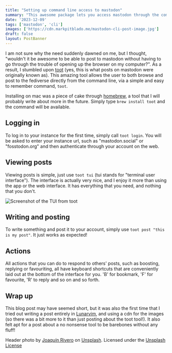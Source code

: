 ```yaml
---
title: "Setting up command line access to mastodon"
summary: "This awesome package lets you access mastodon through the command line, including a full interface to view posts."
date: '2023-12-09'
tags: ['mastodon', 'cli']
images: ['https://cdn.markpitblado.me/mastodon-cli-post-image.jpg']
draft: false
layout: PostBanner 
---
```


I am not sure why the need suddenly dawned on me, but I thought, "wouldn't it be awesome to be able to post to mastodon without having to go through the trouble of opening up the browser on my computer?". As a result, I stumbled upon [toot](https://toot.bezdomni.net/) (yes, this is what posts on mastodon were originally known as). This amazing tool allows the user to both browse and post to the fediverse directly from the command line, via a simple and easy to remember command, `toot`. 

Installing on mac was a piece of cake through [homebrew](https://brew.sh), a tool that I will probably write about more in the future. Simply type `brew install toot` and the command will be available.

## Logging in
To log in to your instance for the first time, simply call `toot login`. You will be asked to enter your instance url, such as "mastodon.social" or "fosstodon.org" and then authenticate through your account on the web.

## Viewing posts
Viewing posts is simple, just use `toot tui` (tui stands for "terminal user interface"). The interface is actually very nice, and I enjoy it more than using the app or the web interface. It has everything that you need, and nothing that you don't. 

![Screenshot of the TUI from toot](https://cdn.markpitblado.me/screenshot-of-cli-interface.png)

## Writing and posting
To write something and post it to your account, simply use `toot post "this is my post"`. It just works as expected!

## Actions
All actions that you can do to respond to others' posts, such as boosting, replying or favouriting, all have keyboard shortcuts that are conveniently laid out at the bottom of the interface for you. 'B' for bookmark, 'F' for favourite, 'R' to reply and so on and so forth. 

## Wrap up
This blog post may have seemed short, but it was also the first time that I tried out writing a post entirely in [Lunarvim](https://lunarvim.org), and using a cdn for the images (so there was a bit more to it than just posting about the toot tool!). It also felt apt for a post about a no nonsense tool to be barebones without any fluff!

Header photo by <a href="https://unsplash.com/@joaquinrivero?utm_content=creditCopyText&utm_medium=referral&utm_source=unsplash">Joaquín Rivero</a> on <a href="https://unsplash.com/photos/adult-elephant-at-the-field-98o9htjuih0?utm_content=creditCopyText&utm_medium=referral&utm_source=unsplash">Unsplash</a>. Licensed under the [Unsplash License](https://unsplash.com/license)
  
